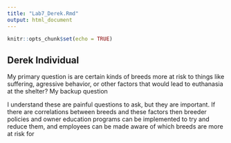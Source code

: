 ```yaml
---
title: "Lab7_Derek.Rmd"
output: html_document
---
```


```r
knitr::opts_chunk$set(echo = TRUE)
```

## Derek Individual

My primary question is are certain kinds of breeds more at risk to things like suffering, agressive behavior, or other factors that would lead to euthanasia at the shelter? My backup question 

I understand these are painful questions to ask, but they are important. If there are correlations between breeds and these factors then breeder policies and owner education programs can be implemented to try and reduce them, and employees can be made aware of which breeds are more at risk for 



